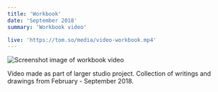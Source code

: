 ```yaml
---
title: 'Workbook'
date: 'September 2018'
summary: 'Workbook video'

live: 'https://tom.so/media/video-workbook.mp4'
---
```


<Image
	src='/video.png'
	width={700}
	height={300}
	alt='Screenshot image of workbook video'
	className='py-4'
/>

Video made as part of larger studio project. Collection of writings and drawings from February -
September 2018.
